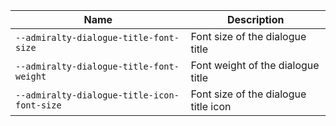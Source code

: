 
| Name | Description |
| --- | --- |
| `--admiralty-dialogue-title-font-size` | Font size of the dialogue title |
| `--admiralty-dialogue-title-font-weight` | Font weight of the dialogue title |
| `--admiralty-dialogue-title-icon-font-size` | Font size of the dialogue title icon |

